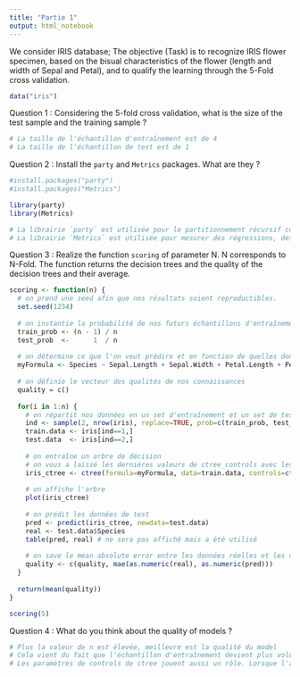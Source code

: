 ```yaml
---
title: "Partie 1"
output: html_notebook
---
```


We consider IRIS database; The objective (Task) is to recognize IRIS flower specimen, based on the bisual characteristics of the flower (length and width of Sepal and Petal), and to qualify the learning through the 5-Fold cross validation.

```r
data("iris")
```

Question 1 : Considering the 5-fold cross validation, what is the size of the test sample and the training sample ?

```r
# La taille de l'échantillon d'entraînement est de 4
# La taille de l'échantillon de test est de 1
```

Question 2 : Install the `party` and `Metrics` packages. What are they ?

```r
#install.packages("party")
#install.packages("Metrics")

library(party)
library(Metrics)

# La librairie `party` est utilisée pour le partitionnement récursif comme les arbres
# La librairie `Metrics` est utilisée pour mesurer des régressions, des séries temporelles, etc... Très utilisée en Machine Learning
```

Question 3 : Realize the function `scoring` of parameter N. N corresponds to N-Fold. The function returns the decision trees and the quality of the decision trees and their average.

```r
scoring <- function(n) {
  # on prend une seed afin que nos résultats soient reproductibles.
  set.seed(1234)
  
  # on instantie la probabilité de nos futurs échantillons d'entraînement et de test
  train_prob <- (n - 1) / n
  test_prob  <-      1  / n
  
  # on détermine ce que l'on veut prédire et en fonction de quelles données
  myFormula <- Species ~ Sepal.Length + Sepal.Width + Petal.Length + Petal.Width
  
  # on définie le vecteur des qualités de nos connaissances
  quality = c()
  
  for(i in 1:n) {
    # on répartit nos données en un set d'entraînement et un set de test
    ind <- sample(2, nrow(iris), replace=TRUE, prob=c(train_prob, test_prob))
    train.data <- iris[ind==1,]
    test.data  <- iris[ind==2,]
    
    # on entraîne un arbre de décision
    # on vous a laissé les dernières valeurs de ctree_controls avec lesquelles on a joué ;)
    iris_ctree <- ctree(formula=myFormula, data=train.data, controls=ctree_control(minsplit=50, minbucket=30, maxsurrogate=3, maxdepth=3))
    
    # on affiche l'arbre
    plot(iris_ctree)
    
    # on prédit les données de test
    pred <- predict(iris_ctree, newdata=test.data)
    real <- test.data$Species
    table(pred, real) # ne sera pas affiché mais a été utilisé
    
    # on save le mean absolute error entre les données réelles et les données prédites
    quality <- c(quality, mae(as.numeric(real), as.numeric(pred)))
  }
  
  return(mean(quality))
}

scoring(5)
```

Question 4 : What do you think about the quality of models ?

```r
# Plus la valeur de n est élevée, meilleure est la qualité du model
# Cela vient du fait que l'échantillon d'entraînement devient plus volumineux et fait donc diminuer le nombre d'erreurs lors des prédictions
# Les paramètres de controls de ctree jouent aussi un rôle. Lorsque l'arbre n'est pas restreint ou que ses restrictions sont plus larges qu'il ne lui en faut, alors la qualité du model n'est pas bridée
```